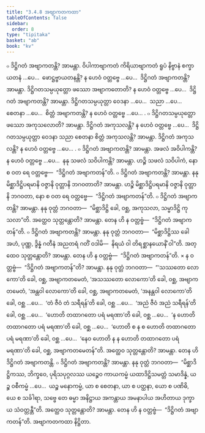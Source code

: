 ```yaml
---
title: "3.4.8 အဗျာကတကထာ"
tableOfContents: false
sidebar:
  order: 8
type: "tipitaka"
basket: "ab"
book: "kv"
---
```



<DynamicBreadcrumb />

<Division number="706" book="kv">

<Paragraph number="2261" book="kv">
๐ ဒိဋ္ဌိဂတံ အဗျာကတန္တိ? အာမန္တာ. ဝိပါကာဗျာကတံ ကိရိယာဗျာကတံ ရူပံ နိဗ္ဗာနံ စက္ခာယတနံ …ပေ…  ဖောဋ္ဌဗ္ဗာယတနန္တိ? န ဟေဝံ ဝတ္တဗ္ဗေ …ပေ…  ဒိဋ္ဌိဂတံ အဗျာကတန္တိ? အာမန္တာ. ဒိဋ္ဌိဂတသမ္ပယုတ္တော ဖဿော အဗျာကတောတိ? န ဟေဝံ ဝတ္တဗ္ဗေ …ပေ…  ဒိဋ္ဌိဂတံ အဗျာကတန္တိ? အာမန္တာ. ဒိဋ္ဌိဂတသမ္ပယုတ္တာ ဝေဒနာ …ပေ…  သညာ …ပေ…  စေတနာ …ပေ…  စိတ္တံ အဗျာကတန္တိ? န ဟေဝံ ဝတ္တဗ္ဗေ …ပေ… .
</Paragraph>

<Paragraph number="2262" book="kv">
๐ ဒိဋ္ဌိဂတသမ္ပယုတ္တော ဖဿော အကုသလောတိ? အာမန္တာ. ဒိဋ္ဌိဂတံ အကုသလန္တိ? န ဟေဝံ ဝတ္တဗ္ဗေ …ပေ…  ဒိဋ္ဌိဂတသမ္ပယုတ္တာ ဝေဒနာ သညာ စေတနာ စိတ္တံ အကုသလန္တိ? အာမန္တာ. ဒိဋ္ဌိဂတံ အကုသလန္တိ? န ဟေဝံ ဝတ္တဗ္ဗေ …ပေ… .
</Paragraph>

</Division>
<Division number="707" book="kv">

<Paragraph number="2263" book="kv">
๐ ဒိဋ္ဌိဂတံ အဗျာကတန္တိ? အာမန္တာ. အဖလံ အဝိပါကန္တိ? န ဟေဝံ ဝတ္တဗ္ဗေ …ပေ…  နနု သဖလံ သဝိပါကန္တိ? အာမန္တာ. ဟဉ္စိ သဖလံ သဝိပါကံ, နော စ ဝတ ရေ ဝတ္တဗ္ဗေ—  “ဒိဋ္ဌိဂတံ အဗျာကတန်”တိ.
</Paragraph>

<Paragraph number="2264" book="kv">
๐ ဒိဋ္ဌိဂတံ အဗျာကတန္တိ? အာမန္တာ. နနု မိစ္ဆာဒိဋ္ဌိပရမာနိ ဝဇ္ဇာနိ ဝုတ္တာနိ ဘဂဝတာတိ? အာမန္တာ. ဟဉ္စိ မိစ္ဆာဒိဋ္ဌိပရမာနိ ဝဇ္ဇာနိ ဝုတ္တာနိ ဘဂဝတာ, နော စ ဝတ ရေ ဝတ္တဗ္ဗေ—  “ဒိဋ္ဌိဂတံ အဗျာကတန်”တိ.
</Paragraph>

<Paragraph number="2265" book="kv">
๐ ဒိဋ္ဌိဂတံ အဗျာကတန္တိ? အာမန္တာ. နနု ဝုတ္တံ ဘဂဝတာ—  “မိစ္ဆာဒိဋ္ဌိ ခေါ, ဝစ္ဆ, အကုသလာ, သမ္မာဒိဋ္ဌိ ကုသလာ”တိ. အတ္ထေဝ သုတ္တန္တောတိ? အာမန္တာ. တေန ဟိ န ဝတ္တဗ္ဗံ—  “ဒိဋ္ဌိဂတံ အဗျာကတန်”တိ.
</Paragraph>

<Paragraph number="2266" book="kv">
๐ ဒိဋ္ဌိဂတံ အဗျာကတန္တိ? အာမန္တာ. နနု ဝုတ္တံ ဘဂဝတာ—  “မိစ္ဆာဒိဋ္ဌိဿ ခေါ အဟံ, ပုဏ္ဏ, ဒွိန္နံ ဂတီနံ အညတရံ ဂတိံ ဝဒါမိ—  နိရယံ ဝါ တိရစ္ဆာနယောနိံ ဝါ”တိ. အတ္ထေဝ သုတ္တန္တောတိ? အာမန္တာ. တေန ဟိ န ဝတ္တဗ္ဗံ—  “ဒိဋ္ဌိဂတံ အဗျာကတန်”တိ.
</Paragraph>

</Division>
<Division number="708" book="kv">

<Paragraph number="2267" book="kv">
× န ဝတ္တဗ္ဗံ—  “ဒိဋ္ဌိဂတံ အဗျာကတန်”တိ? အာမန္တာ. နနု ဝုတ္တံ ဘဂဝတာ—  “‘သဿတော လောကော’တိ ခေါ, ဝစ္ဆ, အဗျာကတမေတံ, ‘အသဿတော လောကော’တိ ခေါ, ဝစ္ဆ, အဗျာကတမေတံ, ‘အန္တဝါ လောကော’တိ ခေါ, ဝစ္ဆ, အဗျာကတမေတံ, ‘အနန္တဝါ လောကော’တိ ခေါ, ဝစ္ဆ …ပေ…  ‘တံ ဇီဝံ တံ သရီရန်’တိ ခေါ, ဝစ္ဆ …ပေ…  ‘အညံ ဇီဝံ အညံ သရီရန်’တိ ခေါ, ဝစ္ဆ …ပေ…  ‘ဟောတိ တထာဂတော ပရံ မရဏာ’တိ ခေါ, ဝစ္ဆ …ပေ…  ‘န ဟောတိ တထာဂတော ပရံ မရဏာ’တိ ခေါ, ဝစ္ဆ …ပေ…  ‘ဟောတိ စ န စ ဟောတိ တထာဂတော ပရံ မရဏာ’တိ ခေါ, ဝစ္ဆ …ပေ…  ‘နေဝ ဟောတိ န န ဟောတိ တထာဂတော ပရံ မရဏာ’တိ ခေါ, ဝစ္ဆ, အဗျာကတမေတန်”တိ. အတ္ထေဝ သုတ္တန္တောတိ? အာမန္တာ. တေန ဟိ ဒိဋ္ဌိဂတံ အဗျာကတန္တိ.
</Paragraph>

<Paragraph number="2268" book="kv">
๐ ဒိဋ္ဌိဂတံ အဗျာကတန္တိ? အာမန္တာ. နနု ဝုတ္တံ ဘဂဝတာ—  “မိစ္ဆာဒိဋ္ဌိကဿ, ဘိက္ခဝေ, ပုရိသပုဂ္ဂလဿ ယဉ္စေဝ ကာယကမ္မံ ယထာဒိဋ္ဌိသမတ္တံ သမာဒိန္နံ, ယဉ္စ ဝစီကမ္မံ …ပေ…  ယဉ္စ မနောကမ္မံ, ယာ စ စေတနာ, ယာ စ ပတ္ထနာ, ယော စ ပဏိဓိ, ယေ စ သင်္ခါရာ, သဗ္ဗေ တေ ဓမ္မာ အနိဋ္ဌာယ အကန္တာယ အမနာပါယ အဟိတာယ ဒုက္ခာယ သံဝတ္တန္တီ”တိ. အတ္ထေဝ သုတ္တန္တောတိ? အာမန္တာ. တေန ဟိ န ဝတ္တဗ္ဗံ—  “ဒိဋ္ဌိဂတံ အဗျာကတန်”တိ.

</Paragraph>
</Division>

<Paragraph number="2269" type="center" book="kv">
အဗျာကတကထာ နိဋ္ဌိတာ.
</Paragraph>